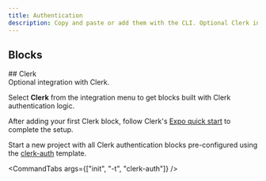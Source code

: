 ```yaml
---
title: Authentication
description: Copy and paste or add them with the CLI. Optional Clerk integration available.
---
```



## Blocks

<BlocksGrid />

<div className="h-16"/>

<div className='hidden'>
## Clerk
</div>

<a href="https://go.clerk.com/gjgxNgT" target="_blank" className='block w-fit'>
<ClerkLogo />
</a>
<span className="text-fd-muted-foreground block h-12 pt-2">Optional integration with Clerk.</span>

Select **Clerk** from the integration menu to get blocks built with Clerk authentication logic.

After adding your first Clerk block, follow Clerk's [Expo quick start](https://go.clerk.com/8e6CCee#set-your-clerk-api-keys) to complete the setup.

<div className="h-1"/>

<Callout title="Starting a new project?">

Start a new project with all Clerk authentication blocks pre-configured using the [clerk-auth](https://github.com/founded-labs/react-native-reusables-templates/tree/main/clerk-auth#clerk-auth-template) template.

<CommandTabs args={["init", "-t", "clerk-auth"]} />

</Callout>